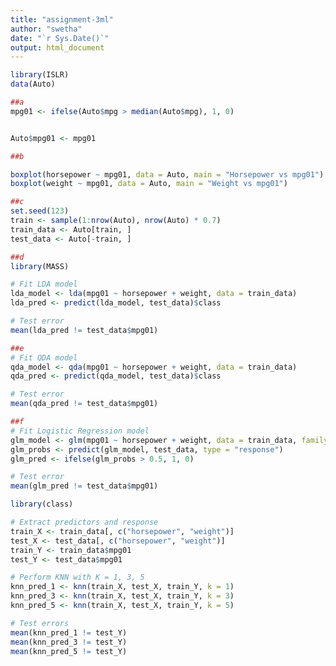 ---
title: "assignment-3ml"
author: "swetha"
date: "`r Sys.Date()`"
output: html_document
---

```{r}

library(ISLR)
data(Auto)

##a
mpg01 <- ifelse(Auto$mpg > median(Auto$mpg), 1, 0)


Auto$mpg01 <- mpg01

```

```{r}
##b

boxplot(horsepower ~ mpg01, data = Auto, main = "Horsepower vs mpg01")
boxplot(weight ~ mpg01, data = Auto, main = "Weight vs mpg01")

```

```{r}
##c
set.seed(123)
train <- sample(1:nrow(Auto), nrow(Auto) * 0.7)
train_data <- Auto[train, ]
test_data <- Auto[-train, ]

```

```{r}
##d
library(MASS)

# Fit LDA model
lda_model <- lda(mpg01 ~ horsepower + weight, data = train_data)
lda_pred <- predict(lda_model, test_data)$class

# Test error
mean(lda_pred != test_data$mpg01)

```
```{r}
##e
# Fit QDA model
qda_model <- qda(mpg01 ~ horsepower + weight, data = train_data)
qda_pred <- predict(qda_model, test_data)$class

# Test error
mean(qda_pred != test_data$mpg01)

```
```{r}
##f
# Fit Logistic Regression model
glm_model <- glm(mpg01 ~ horsepower + weight, data = train_data, family = binomial)
glm_probs <- predict(glm_model, test_data, type = "response")
glm_pred <- ifelse(glm_probs > 0.5, 1, 0)

# Test error
mean(glm_pred != test_data$mpg01)

```
```{r}
library(class)

# Extract predictors and response
train_X <- train_data[, c("horsepower", "weight")]
test_X <- test_data[, c("horsepower", "weight")]
train_Y <- train_data$mpg01
test_Y <- test_data$mpg01

# Perform KNN with K = 1, 3, 5
knn_pred_1 <- knn(train_X, test_X, train_Y, k = 1)
knn_pred_3 <- knn(train_X, test_X, train_Y, k = 3)
knn_pred_5 <- knn(train_X, test_X, train_Y, k = 5)

# Test errors
mean(knn_pred_1 != test_Y)
mean(knn_pred_3 != test_Y)
mean(knn_pred_5 != test_Y)

```

